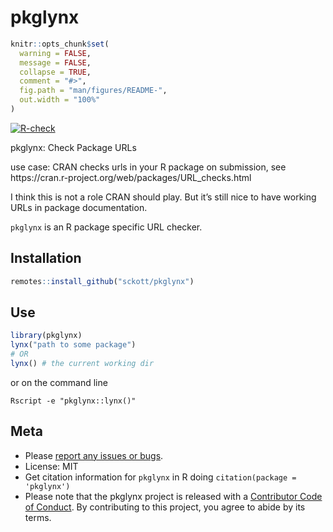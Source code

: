 pkglynx
=======

<!-- README.md is generated from README.Rmd. Please edit that file -->

```r
knitr::opts_chunk$set(
  warning = FALSE,
  message = FALSE,
  collapse = TRUE,
  comment = "#>",
  fig.path = "man/figures/README-",
  out.width = "100%"
)
```

[![R-check](https://github.com/sckott/pkglynx/workflows/R-check/badge.svg)](https://github.com/sckott/pkglynx/actions?query=workflow%3AR-check)


pkglynx: Check Package URLs

use case: CRAN checks urls in your R package on submission, see https://cran.r-project.org/web/packages/URL_checks.html

I think this is not a role CRAN should play. But it's still nice to have working URLs in package documentation. 

`pkglynx` is an R package specific URL checker.

## Installation

``` r
remotes::install_github("sckott/pkglynx")
```

## Use

```r
library(pkglynx)
lynx("path to some package")
# OR
lynx() # the current working dir
```

or on the command line

```
Rscript -e "pkglynx::lynx()"
```

## Meta

* Please [report any issues or bugs](https://github.com/sckott/pkglynx/issues).
* License: MIT
* Get citation information for `pkglynx` in R doing `citation(package = 'pkglynx')`
* Please note that the pkglynx project is released with a [Contributor Code of Conduct](https://contributor-covenant.org/version/2/0/CODE_OF_CONDUCT.html). By contributing to this project, you agree to abide by its terms.
